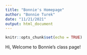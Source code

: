 ```yaml
---
title: "Bonnie's Homepage"
author: "Bonnie Turek"
date: "11/21/2021"
output: html_document
---
```


```r
knitr::opts_chunk$set(echo = TRUE)
```

Hi, Welcome to Bonnie's class page!

